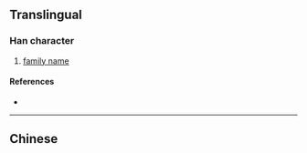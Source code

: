 {{also|媯|嬀}}
{{character info}}
==Translingual==

===Han character===
{{Han char|rn=38|rad=女|as=04|sn=7|four=|canj=VIKS,XVIKS|ids=⿰女为}}

# [[family name]]

====References====
* {{Han ref|kx=0257.101|hdz=21033.060|uh=59AB|ud=22955}}

----

==Chinese==
{{zh-see|媯}}